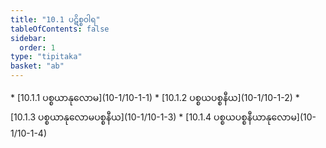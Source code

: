 ```yaml
---
title: "10.1 ပဋိစ္စဝါရ"
tableOfContents: false
sidebar:
  order: 1
type: "tipitaka"
basket: "ab"
---
```



<DynamicBreadcrumb />



<TableOfContents>
* [10.1.1 ပစ္စယာနုလောမ](10-1/10-1-1)
* [10.1.2 ပစ္စယပစ္စနီယ](10-1/10-1-2)
* [10.1.3 ပစ္စယာနုလောမပစ္စနီယ](10-1/10-1-3)
* [10.1.4 ပစ္စယပစ္စနီယာနုလောမ](10-1/10-1-4)
</TableOfContents>